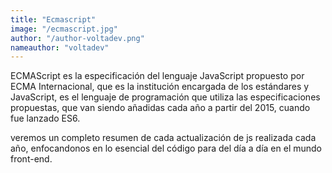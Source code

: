 ```yaml
---
title: "Ecmascript"
image: "/ecmascript.jpg"
author: "/author-voltadev.png"
nameauthor: "voltadev"
---
```



ECMAScript es la especificación del lenguaje JavaScript propuesto por ECMA Internacional, que es la
institución encargada de los estándares y JavaScript, es el lenguaje de programación que utiliza las
especificaciones propuestas, que van siendo añadidas cada año a partir del 2015, cuando fue lanzado ES6.

veremos un completo resumen de cada actualización de js realizada cada año, enfocandonos en lo esencial
del código para del día a día en el mundo front-end.

<CodeTest />
